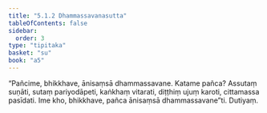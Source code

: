 ```yaml
---
title: "5.1.2 Dhammassavanasutta"
tableOfContents: false
sidebar:
  order: 3
type: "tipitaka"
basket: "su"
book: "a5"
---
```



<DynamicBreadcrumb />

<Division number="202" book="a5">

<Paragraph number="1194" book="a5">
“Pañcime, bhikkhave, ānisaṃsā dhammassavane. Katame pañca? Assutaṃ suṇāti, sutaṃ pariyodāpeti, kaṅkhaṃ vitarati, diṭṭhiṃ ujuṃ karoti, cittamassa pasīdati. Ime kho, bhikkhave, pañca ānisaṃsā dhammassavane”ti.

</Paragraph>
</Division>

<Paragraph number="1195" type="center" book="a5">
Dutiyaṃ.
</Paragraph>